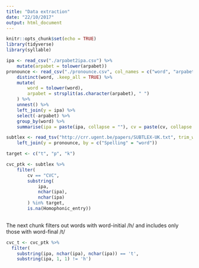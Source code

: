 ```yaml
---
title: "Data extraction"
date: "22/10/2017"
output: html_document
---
```


```r
knitr::opts_chunk$set(echo = TRUE)
library(tidyverse)
library(syllable)
```

```r
ipa <- read_csv("./arpabet2ipa.csv") %>%
    mutate(arpabet = tolower(arpabet))
pronounce <- read_csv("./pronounce.csv", col_names = c("word", "arpabet")) %>%
    distinct(word, .keep_all = TRUE) %>%
    mutate(
        word = tolower(word),
        arpabet = strsplit(as.character(arpabet), " ")
    ) %>%
    unnest() %>%
    left_join(y = ipa) %>%
    select(-arpabet) %>%
    group_by(word) %>%
    summarise(ipa = paste(ipa, collapse = ""), cv = paste(cv, collapse = ""))

subtlex <- read_tsv("http://crr.ugent.be/papers/SUBTLEX-UK.txt", trim_ws = T) %>%
    left_join(y = pronounce, by = c("Spelling" = "word"))
```

```r
target <- c("t", "p", "k")

cvc_ptk <- subtlex %>%
    filter(
        cv == "CVC",
        substring(
            ipa,
            nchar(ipa),
            nchar(ipa)
        ) %in% target,
        is.na(Homophonic_entry))
    
```

The next chunk filters out words with word-initial /h/
and includes only those with word-final /t/
```r
cvc_t <- cvc_ptk %>% 
  filter(
    substring(ipa, nchar(ipa), nchar(ipa)) == 't',
    substring(ipa, 1, 1) != 'h')
```
